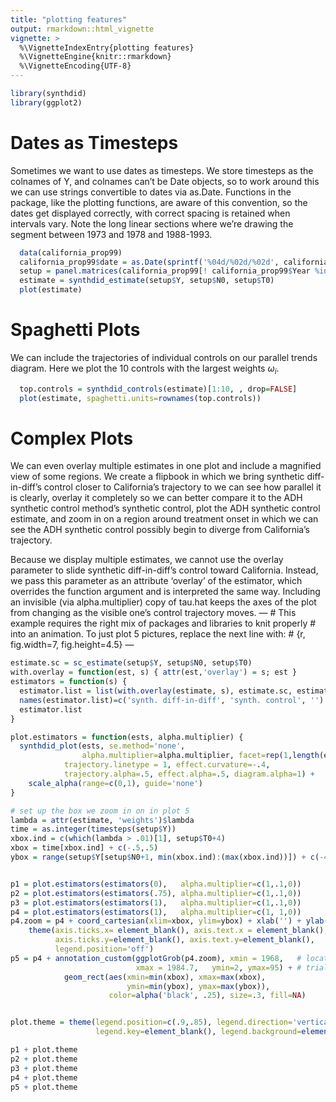 ```yaml
---
title: "plotting features"
output: rmarkdown::html_vignette
vignette: >
  %\VignetteIndexEntry{plotting features}
  %\VignetteEngine{knitr::rmarkdown}
  %\VignetteEncoding{UTF-8}
---
```


```r
library(synthdid)
library(ggplot2)
```

# Dates as Timesteps
Sometimes we want to use dates as timesteps.
We store timesteps as the colnames of Y, and colnames can't be Date objects,
so to work around this we can use strings convertible to dates via as.Date.
Functions in the package, like the plotting functions, are aware of this convention, 
so the dates get displayed correctly, with correct spacing is retained when intervals vary.
Note the long linear sections where we're drawing the segment between 1973 and 1978 and 1988-1993. 
```r
  data(california_prop99)
  california_prop99$date = as.Date(sprintf('%04d/%02d/%02d', california_prop99$Year, 1, 1))
  setup = panel.matrices(california_prop99[! california_prop99$Year %in%  c(1974:1977, 1989:1992),], time='date')
  estimate = synthdid_estimate(setup$Y, setup$N0, setup$T0)
  plot(estimate)
```

# Spaghetti Plots
We can include the trajectories of individual controls on our parallel trends diagram.
Here we plot the 10 controls with the largest weights $\omega_i$. 
```r
  top.controls = synthdid_controls(estimate)[1:10, , drop=FALSE]
  plot(estimate, spaghetti.units=rownames(top.controls))
```

# Complex Plots
We can even overlay multiple estimates in one plot and include a magnified view of some regions.
We create a flipbook in which we bring synthetic diff-in-diff's control
closer to California's trajectory to we can see how parallel it is clearly, overlay it completely
so we can better compare it to the ADH synthetic control method's synthetic control,
plot the ADH synthetic control estimate, and zoom in on a region around treatment onset
in which we can see the ADH synthetic control possibly begin to diverge from California's trajectory.

Because we display multiple estimates, we cannot use the overlay parameter to slide synthetic
diff-in-diff's control toward California. Instead, we pass this parameter as an attribute
'overlay' of the estimator, which overrides the function argument and is interpreted the same way.
Including an invisible (via alpha.multiplier) copy of tau.hat keeps the axes of the plot
from changing as the visible one's control trajectory moves.
---
# This example requires the right mix of packages and libraries to knit properly
# into an animation. To just plot 5 pictures, replace the next line with:
# {r, fig.width=7, fig.height=4.5}
---
```r
estimate.sc = sc_estimate(setup$Y, setup$N0, setup$T0)
with.overlay = function(est, s) { attr(est,'overlay') = s; est } 
estimators = function(s) { 
  estimator.list = list(with.overlay(estimate, s), estimate.sc, estimate) 
  names(estimator.list)=c('synth. diff-in-diff', 'synth. control', '')
  estimator.list
}

plot.estimators = function(ests, alpha.multiplier) {
  synthdid_plot(ests, se.method='none', 
                alpha.multiplier=alpha.multiplier, facet=rep(1,length(ests)),
	        trajectory.linetype = 1, effect.curvature=-.4,
	        trajectory.alpha=.5, effect.alpha=.5, diagram.alpha=1) + 
    scale_alpha(range=c(0,1), guide='none') 
}

# set up the box we zoom in on in plot 5
lambda = attr(estimate, 'weights')$lambda
time = as.integer(timesteps(setup$Y))
xbox.ind = c(which(lambda > .01)[1], setup$T0+4)
xbox = time[xbox.ind] + c(-.5,.5)
ybox = range(setup$Y[setup$N0+1, min(xbox.ind):(max(xbox.ind))]) + c(-4,4)


p1 = plot.estimators(estimators(0),   alpha.multiplier=c(1,.1,0))  
p2 = plot.estimators(estimators(.75), alpha.multiplier=c(1,.1,0)) 
p3 = plot.estimators(estimators(1),   alpha.multiplier=c(1,.1,0)) 
p4 = plot.estimators(estimators(1),   alpha.multiplier=c(1, 1,0)) 
p4.zoom = p4 + coord_cartesian(xlim=xbox, ylim=ybox) + xlab('') + ylab('') + 
    theme(axis.ticks.x= element_blank(), axis.text.x = element_blank(), 
          axis.ticks.y=element_blank(), axis.text.y=element_blank(), 
          legend.position='off')
p5 = p4 + annotation_custom(ggplotGrob(p4.zoom), xmin = 1968,   # location by
                            xmax = 1984.7,   ymin=2, ymax=95) + # trial and error
	        geom_rect(aes(xmin=min(xbox), xmax=max(xbox), 
	                      ymin=min(ybox), ymax=max(ybox)), 
	                  color=alpha('black', .25), size=.3, fill=NA)


plot.theme = theme(legend.position=c(.9,.85), legend.direction='vertical', 
                   legend.key=element_blank(), legend.background=element_blank())

p1 + plot.theme
p2 + plot.theme
p3 + plot.theme
p4 + plot.theme
p5 + plot.theme
```
